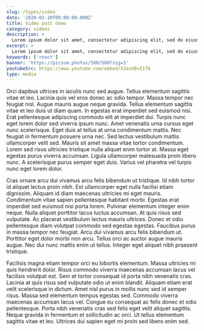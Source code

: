 ```yaml
---
slug: /types/video
date: '2020-02-10T09:00:00.000Z'
title: Video post demo
category: videos
description: >
  Lorem ipsum dolor sit amet, consectetur adipiscing elit, sed do eiusmod tempor incididunt ut labore et dolore magna aliqua.
excerpt: >
  Lorem ipsum dolor sit amet, consectetur adipiscing elit, sed do eiusmod tempor incididunt ut labore et dolore magna aliqua.
keywords: ['react']
banner: 'https://picsum.photos/500/500?sig=3'
youtubeSrc: https://www.youtube.com/embed/XJashBvI17A
type: media
---
```


Orci dapibus ultrices in iaculis nunc sed augue. Tellus elementum sagittis vitae et leo. Lacinia quis vel eros donec ac odio tempor. Massa tempor nec feugiat nisl. Augue mauris augue neque gravida. Tellus elementum sagittis vitae et leo duis ut diam quam. In egestas erat imperdiet sed euismod nisi. Erat pellentesque adipiscing commodo elit at imperdiet dui. Turpis nunc eget lorem dolor sed viverra ipsum nunc. Amet venenatis urna cursus eget nunc scelerisque. Eget duis at tellus at urna condimentum mattis. Nec feugiat in fermentum posuere urna nec. Sed lectus vestibulum mattis ullamcorper velit sed. Mauris sit amet massa vitae tortor condimentum. Lorem sed risus ultricies tristique nulla aliquet enim tortor at. Massa eget egestas purus viverra accumsan. Ligula ullamcorper malesuada proin libero nunc. A scelerisque purus semper eget duis. Varius vel pharetra vel turpis nunc eget lorem dolor.

Cras ornare arcu dui vivamus arcu felis bibendum ut tristique. Id nibh tortor id aliquet lectus proin nibh. Est ullamcorper eget nulla facilisi etiam dignissim. Aliquam id diam maecenas ultricies mi eget mauris. Condimentum vitae sapien pellentesque habitant morbi. Egestas erat imperdiet sed euismod nisi porta lorem. Pulvinar elementum integer enim neque. Nulla aliquet porttitor lacus luctus accumsan. At quis risus sed vulputate. Ac placerat vestibulum lectus mauris ultrices. Donec et odio pellentesque diam volutpat commodo sed egestas egestas. Faucibus purus in massa tempor nec feugiat. Arcu dui vivamus arcu felis bibendum ut. Porttitor eget dolor morbi non arcu. Tellus orci ac auctor augue mauris augue. Nec dui nunc mattis enim ut tellus. Integer eget aliquet nibh praesent tristique.

Facilisis magna etiam tempor orci eu lobortis elementum. Massa ultricies mi quis hendrerit dolor. Risus commodo viverra maecenas accumsan lacus vel facilisis volutpat est. Sem et tortor consequat id porta nibh venenatis cras. Lacinia at quis risus sed vulputate odio ut enim blandit. Aliquam etiam erat velit scelerisque in dictum. Amet nisl purus in mollis nunc sed id semper risus. Massa sed elementum tempus egestas sed. Commodo viverra maecenas accumsan lacus vel. Congue eu consequat ac felis donec et odio pellentesque. Porta nibh venenatis cras sed felis eget velit aliquet sagittis. Neque gravida in fermentum et sollicitudin ac orci. Ut tellus elementum sagittis vitae et leo. Ultrices dui sapien eget mi proin sed libero enim sed.
